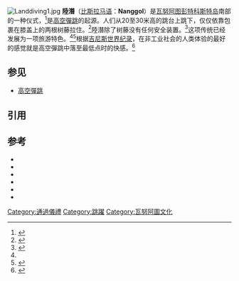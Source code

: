 [[File:Landdiving1.jpg|thumb]]
'''陸潛'''（[[比斯拉马语|比斯拉马语]]：'''Nanggol'''）是[[瓦努阿图|瓦努阿图]][[彭特科斯特岛|彭特科斯特岛]]南部的一种仪式，<ref name="Harewood 2009 94">{{harvnb| Harewood|2009|p = 94}}</ref>是[[高空彈跳|高空彈跳]]的起源。人们从20至30米高的跳台上跳下，仅仅依靠包裹在膝盖上的两根树藤拉住。<ref name="hsw">{{Cite web|url = http://adventure.howstuffworks.com/land-diving.htm|title = How Land Diving Works|author = Debra Ronca|publisher = HowStuffWorks|accessdate = 26 May 2010|archive-date = 2011-07-08|archive-url = https://web.archive.org/web/20110708162842/http://adventure.howstuffworks.com/land-diving.htm|dead-url = no}}</ref>陸潛除了树藤没有任何安全装置。<ref name="abc">{{Cite web|url = http://abcnews.go.com/WNT/story?id=130132&page=1|title = Land Divers of Vanuatu|author = Mike Lee|publisher = ABC News Internet Ventures|accessdate = 24 May 2010|archive-date = 2020-11-27|archive-url = https://web.archive.org/web/20201127231304/https://abcnews.go.com/WNT/story?id=130132&page=1|dead-url = no}}</ref>这项传统已经发展为一项旅游特色。<ref name="abc"/><ref>{{harvnb| Jolly| 1994|p = 132}}</ref>根据[[吉尼斯世界纪录|吉尼斯世界纪录]]，在非工业社会的人类体验的最好的感觉就是高空彈跳中落至最低点时的快感。<ref name="MacClancy 1998 xviii">{{harvnb|MacClancy|1998|p = xviii}}</ref>

== 参见 ==
* [[高空彈跳|高空彈跳]]

== 引用 ==
{{Reflist|2}}

==参考==
*{{Cite journal| last=Attenborough| first=David| year=1966 |authorlink=David Attenborough|title=The Land-Diving Ceremony in Pentecost, New Hebrides)|journal=Philosophical Transactions of the Royal Society of London. Series B, Biological Sciences| publisher=The Royal Society| volume=251 |issue=772 |pages=503 |doi=10.1098/rstb.1966.0044| ref=CITEREF_ Attenborough _1966}}
*{{Cite book| last=Jolly| first=Margaret| title=Kastom as Commodity: The Land Dive as Indigenous Rite and Tourist Spectacle in Vanuatu. In L. Lindstrom and G. White, (eds). Culture, Kastom, Tradition: Cultural Policy in Melanesia| publisher=Institute of Pacific Studies| location=Suva| pages=131–146| year=1994| isbn=982-02-0102-0| ref=CITEREF_Jolly_1994}}
*{{Cite book| last=Harewood| first=Jocelyn| title=Vanuatu & New Caledonia (Multi Country Guide)| url=https://archive.org/details/vanuatunewcaledo00joce|publisher=Lonely Planet| year=2009| isbn=1-74104-792-7| ref=CITEREF_Harewood_2009}}
*{{Cite journal|last=Kal |first=Müller |year=1970 |title=Land Diving With the Pentecost Islanders |journal=National Geographic Magazine |publisher=National Geographic Society|volume=138 |issue=6| pages=799–817| ref=CITEREF_Müller_1970}}
*{{Cite book| last1=Pocock| first1=David|last2=MacClancy| first2=Jeremy| title=Understanding Social Anthropology| url=https://archive.org/details/understandingsoc0000poco| publisher=Athlone Press| location=London and New Brunswick, NJ| page=xviii-xix| year=1998| isbn=0-485-12140-9| ref=CITEREF_MacClancy_1998}}
*{{Cite book| last= Theobald| first=William F.| title= Global Tourism| url= https://archive.org/details/globaltourism0000unse| edition=2nd| publisher=Butterworth-Heinemann|location=Oxford, England and Boston| page=[https://archive.org/details/globaltourism0000unse/page/414 414]| year=1998| isbn=0-7506-4022-7| ref=CITEREF_ Theobald _1998}}

[[Category:通過儀禮|Category:通過儀禮]]
[[Category:跳躍|Category:跳躍]]
[[Category:瓦努阿圖文化|Category:瓦努阿圖文化]]